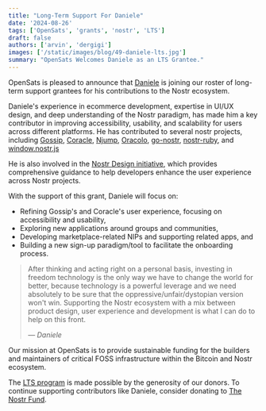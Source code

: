 ```yaml
---
title: "Long-Term Support For Daniele"
date: '2024-08-26'
tags: ['OpenSats', 'grants', 'nostr', 'LTS']
draft: false
authors: ['arvin', 'dergigi']
images: ['/static/images/blog/49-daniele-lts.jpg']
summary: "OpenSats Welcomes Daniele as an LTS Grantee."
---
```


OpenSats is pleased to announce that [Daniele](https://github.com/dtonon) is
joining our roster of long-term support grantees for his contributions to the
Nostr ecosystem.

Daniele's experience in ecommerce development, expertise in UI/UX design, and
deep understanding of the Nostr paradigm, has made him a key contributor in
improving accessibility, usability, and scalability for users across different
platforms.
He has contributed to several nostr projects, including
[Gossip](https://github.com/mikedilger/gossip),
[Coracle](https://coracle.social/), [Njump](https://github.com/dtonon/njump),
[Oracolo](https://github.com/dtonon/oracolo),
[go-nostr](https://github.com/nbd-wtf/go-nostr),
[nostr-ruby](https://github.com/dtonon/nostr-ruby), and
[window.nostr.js](https://github.com/fiatjaf/window.nostr.js)

He is also involved in the [Nostr Design initiative](https://nostrdesign.org/),
which provides comprehensive guidance to help developers enhance the user
experience across Nostr projects.

With the support of this grant, Daniele will focus on:

- Refining Gossip's and Coracle's user experience, focusing on accessibility and
  usability,
- Exploring new applications around groups and communities,
- Developing marketplace-related NIPs and supporting related apps, and
- Building a new sign-up paradigm/tool to facilitate the onboarding process.

> After thinking and acting right on a personal basis, investing in freedom
> technology is the only way we have to change the world for better, because
> technology is a powerful leverage and we need absolutely to be sure that the
> oppressive/unfair/dystopian version won't win. Supporting the Nostr ecosystem
> with a mix between product design, user experience and development is what I
> can do to help on this front.
>
> <cite>— Daniele</cite>

Our mission at OpenSats is to provide sustainable funding for the builders and
maintainers of critical FOSS infrastructure within the Bitcoin and Nostr
ecosystem.

The [LTS program](/blog/nostr-lts-long-term-support-for-nostr-developers) is
made possible by the generosity of our donors. To continue supporting
contributors like Daniele, consider donating to [The Nostr Fund](/funds/nostr).

<center>
    <DonateToNostrFundButton/>
</center>
